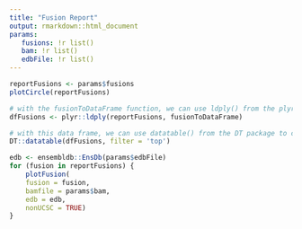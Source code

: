 ```yaml
---
title: "Fusion Report"
output: rmarkdown::html_document
params:
   fusions: !r list()
   bam: !r list()
   edbFile: !r list()
---
```


```r
reportFusions <- params$fusions
plotCircle(reportFusions)
```

```r
# with the fusionToDataFrame function, we can use ldply() from the plyr package to create a data frame of our fusion objects:
dfFusions <- plyr::ldply(reportFusions, fusionToDataFrame)

# with this data frame, we can use datatable() from the DT package to create an html sortable table:
DT::datatable(dfFusions, filter = 'top')
```
```r
edb <- ensembldb::EnsDb(params$edbFile)
for (fusion in reportFusions) {
    plotFusion(
    fusion = fusion,
    bamfile = params$bam,
    edb = edb,
    nonUCSC = TRUE)
}
```
